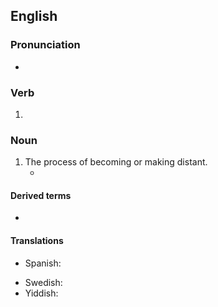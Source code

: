 ==English==

===Pronunciation===
* {{IPA|en|/ˈdɪstənsɪŋ/}}
{{rfap|en}}

===Verb===
{{head|en|verb form}}

# {{present participle of|en|distance|nocat=1}}

===Noun===
{{en-noun}}

# The process of becoming or making distant.
#* {{quote-journal|en|date=April 13, 2008|author=Dave Itzkoff|title=Bob Dylan Finally Gets His Pulitzer. His What?|work=New York Times|url=http://www.nytimes.com/2008/04/13/weekinreview/13Itzkoff.html
|passage=If you were apprehensive, you were in the good company of Dylan aficionados still grappling with the trickster mystique of the 66-year-old singer-songwriter who see the Pulitzer as another chapter in his complicated history with the establishment, an ongoing dance of '''distancings''' and détentes.}}

====Derived terms====
* {{l|en|social distancing}}

====Translations====
{{trans-top|becoming or making distant}}
* Spanish: {{t+|es|distanciamiento}}
{{trans-mid}}
* Swedish: {{t+|sv|distansering|c}}
* Yiddish: {{t|yi|דיסטאַנצירונג|f}}
{{trans-bottom}}